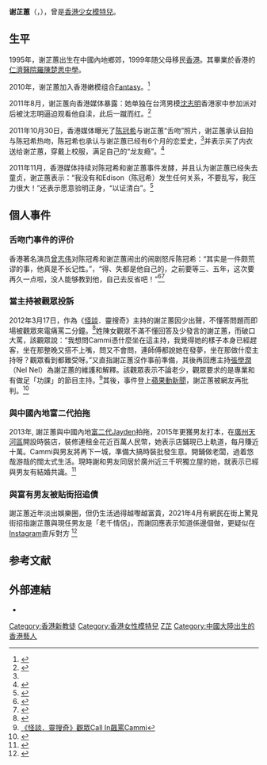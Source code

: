{{藝人
| 姓名 = 謝芷蕙
| 類型 = 模特兒
| 圖片 = 
| 圖片簡介 = 
| 本名 = 
| 羅馬拼音 = Tse Chi Wai
| 英文名 = {{lang|en|Cammi Tse}}
| 國籍 = {{CHN-HKG}}
| 民族 = 汉族
| 籍貫 = 
| 出生日期 = {{birth date and age|1995|3|18}}
| 出生地點 = {{CHN}}
| 逝世日期 = 
| 逝世地點 = 
| 職業 = 演员、模特兒
| 語言 = 粤语、英语、国语
| 教育程度 = 中學
| 宗教信仰 = [[基督教|基督教]]
| 配偶 = 
| 兒女 = 
| 父母 = 
| 音樂類型 = 
| 演奏樂器 = 
| 出道地點 = 
| 出道作 = 
| 出道日期 = 
| 代表作 = 
| 活躍年代 = 2011年
| 唱片公司 = 
| 經紀公司 = 
| 網站 = 
| 相關團體 = 
| 獎項 = 
| IMDb = 
| 現任成員 = 
| 過往成員 = 
| 音樂專輯 = 
| 電影 = 
| 電視節目 = 
| 舞台劇 = 
| 書籍 = 
}}
'''谢芷蕙'''（{{lang-en|Cammi Tse}}，{{bd|1995年|3月18日|catIdx=X謝}}），曾是[[香港|香港]][[少女模特兒|少女模特兒]]。

== 生平 ==
1995年，谢芷蕙出生在中國內地鄉郊，1999年随父母移民[[香港|香港]]。其畢業於香港的[[仁濟醫院羅陳楚思中學|仁濟醫院羅陳楚思中學]]。

2010年，谢芷蕙加入香港嫩模组合[[Fantasy_(組合)|Fantasy]]。<ref>{{cite web|url=http://game.donews.com/news/201111/794970.html|title=《陈冠希16岁绯闻女友曾代言游戏丝袜秘书照曝光》|accessdate=2011-11-09|date=2011-11-08|work=DoNews|deadurl=yes|archiveurl=https://web.archive.org/web/20111110112629/http://game.donews.com/news/201111/794970.html|archivedate=2011-11-10}}</ref>

2011年8月，谢芷蕙向香港媒体暴露：她单独在台湾男模[[沈志明|沈志明]]香港家中参加派对后被沈志明逼迫观看他自渎，此后一蹴而红。<ref name="multiple1">{{cite web|url=http://news.dayoo.com/ent/201111/09/54102_105167087.htm|title=《谢芷蕙，你已到了法定乱来的年纪》|accessdate=2011-11-09|date=2011-11-09|work=大洋网|deadurl=yes|archiveurl=https://web.archive.org/web/20120505000333/http://news.dayoo.com/ent/201111/09/54102_105167087.htm|archivedate=2012-05-05}}</ref>

2011年10月30日，香港媒体曝光了[[陈冠希|陈冠希]]与谢芷蕙“舌吻”照片，谢芷蕙承认自拍与陈冠希热吻，陈冠希也承认与谢芷蕙已经有6个月的恋爱史，<ref name="multiple1"/>并表示买了内衣送给谢芷蕙，穿戴上校服，满足自己的“龙友瘾”。<ref>{{cite web|url=http://ent.163.com/photoview/00AJ0003/55440.html#p=7I7OJOH600AJ0003|title=《陈冠希前嫩模女友谢芷蕙多张制服照首曝光》|accessdate=2011-11-09|date=2011-11-07|work=网易|archive-date=2011-11-09|archive-url=https://web.archive.org/web/20111109231618/http://ent.163.com/photoview/00AJ0003/55440.html#p=7I7OJOH600AJ0003|dead-url=no}}</ref>

2011年11月，香港媒体持续对陈冠希和谢芷蕙事件发酵，并且认为谢芷蕙已经失去童贞，谢芷蕙表示：“我没有和Edison（陈冠希）发生任何关系，不要乱写，我压力很大！”还表示愿意验明正身，“以证清白”。<ref>{{cite web|url=http://e.gmw.cn/2011-11/05/content_2914223.htm|title=《谢芷蕙：没与陈冠希"发生关系"愿验身"以证清白"》|date=2011-11-05|accessdate=2011-11-09|work=光明网|deadurl=yes|archiveurl=https://web.archive.org/web/20111107175927/http://e.gmw.cn/2011-11/05/content_2914223.htm|archivedate=2011-11-07}}</ref>

==個人事件==
===舌吻门事件的评价===
香港著名演员[[曾志伟|曾志伟]]对陈冠希和谢芷蕙闹出的闹剧怒斥陈冠希：“其实是一件颇荒谬的事，他真是不长记性。”，“得、失都是他自己的，之前要等三、五年，这次要再久一点啦，没人能够教到他，自己去反省吧！”<ref>{{cite web|url=http://ent.southcn.com/8/2011-11/09/content_32892686.htm|title=《曾志伟坦言对陈冠希失望：让他自己去反省吧》|accessdate=2011-11-09|date=2011-11-09|work=南方网|archive-url=https://web.archive.org/web/20111110112621/http://ent.southcn.com/8/2011-11/09/content_32892686.htm|archive-date=2011-11-10|dead-url=yes}}</ref><ref>{{cite web |url=http://roll.sohu.com/20111109/n324989203.shtml|title=《曾志伟怒斥陈冠希荒谬：他是长不大还是有病？》|date=2011-11-09|accessdate=2011-11-09|work=搜狐网}}</ref>

===當主持被觀眾投訴===
2012年3月17日，作為《[[怪談|怪談]]．靈搜奇》主持的謝芷蕙因少出聲，不懂答問題而即場被觀眾來電痛罵二分鐘。<ref>{{Cite web |url=http://hk.news.yahoo.com/cammi-17%E6%AD%B2%E7%94%9F%E6%97%A5%E8%A2%AB%E8%B8%A9%E6%A8%A3%E8%B2%8C-%E8%B6%95%E5%AE%A2-%E4%B8%BB%E6%8C%81-%E6%80%AA%E8%AB%87-%E9%81%AD%E8%A7%80%E7%9C%BE%E8%BE%B1%E7%BD%B5-212332327.html |title=Cammi 17歲生日被踩樣貌「趕客」主持《怪談》遭觀眾辱罵 |access-date=2013-01-05 |archive-date=2013-01-05 |archive-url=https://archive.is/20130105182130/hk.news.yahoo.com/cammi-17%E6%AD%B2%E7%94%9F%E6%97%A5%E8%A2%AB%E8%B8%A9%E6%A8%A3%E8%B2%8C-%E8%B6%95%E5%AE%A2-%E4%B8%BB%E6%8C%81-%E6%80%AA%E8%AB%87-%E9%81%AD%E8%A7%80%E7%9C%BE%E8%BE%B1%E7%BD%B5-212332327.html |dead-url=no }}</ref>姓陳女觀眾不滿不懂回答及少發言的謝芷蕙，而破口大罵，該觀眾說：“我想問Cammi憑什麼坐在這主持，我覺得她的樣子本身已經趕客，坐在那整晚又搭不上嘴，問又不會問，連師傅都說她在發夢，坐在那做什麼主持呀？觀眾看到都難受呀。”又直指謝芷蕙沒作事前準備，其後再回應主持[[張學潤|張學潤]]（Nel Nel）為謝芷蕙的維護和解釋。該觀眾表示不論老少，觀眾要求的是專業和有做足「功課」的節目主持。<ref>[http://www.lifetv.com.my/node/43344?tid=39 《怪談．靈搜奇》觀眾Call In飆罵Cammi]{{dead link|date=2018年4月 |bot=InternetArchiveBot |fix-attempted=yes}}</ref>其後，事件登上[[蘋果動新聞|蘋果動新聞]]，謝芷蕙被網友再批判。<ref>{{cite web |url=http://www.youtube.com/watch?v=ehc5wMDlZZY |title=Cammi處女獻怪談　觀眾嗌收皮 |date=2012-07-08 |accessdate=2012-07-08 |archive-date=2014-02-02 |archive-url=https://web.archive.org/web/20140202103721/http://www.youtube.com/watch?v=ehc5wMDlZZY |dead-url=no }}</ref>

===與中國內地富二代拍拖===
2013年, 謝芷蕙與中國內地[[富二代|富二代]]Jayden拍拖，2015年更獲男友打本，在[[广州市|廣州]][[天河區|天河區]]開設時裝店，裝修連租金花近百萬人民幣，她表示店鋪現已上軌道，每月賺近十萬。Cammi與男友將再下一城，準備大搞時裝批發生意。開鋪做老闆，過着悠哉游哉的闊太式生活。現時謝和男友同居於廣州近三千呎獨立屋的她，就表示已經與男友有結婚共識。<ref>{{cite news|url=http://www.eastweek.com.hk/index.php?aid=51274 |title=誓做億萬闊太！Cammi向麥玲玲偷師|accessdate=2016-01-21|date=2016-01-21 |work=東周刊}}</ref>

===與富有男友被貼街招追債===
謝芷蕙近年淡出娛樂圈，但仍生活過得越嚟越富貴，2021年4月有網民在街上驚見街招指謝芷蕙與現任男友是「老千情侶」，而謝回應表示知道係邊個做，更疑似在[[Instagram|Instagram]]直斥對方 <ref>{{Cite news|title=Cammi謝芷蕙與有米男友被貼街招追債！嬲爆回應前度親密照：飲醉咗對方乘機影！|url=https://holiday.presslogic.com/article/239431/|accessdate=2021-04-28|work=HolidaySmart假期日常|language=zh-hk}}</ref>

==参考文献==
<div class="references-small">
<references></references>
</div>

== 外部連結 ==
*{{Sinaweibo|cammitse}}

{{DEFAULTSORT:Xie谢}}
[[Category:香港新教徒|Category:香港新教徒]]
[[Category:香港女性模特兒|Category:香港女性模特兒]]
[[Category:謝姓|Z芷]]
[[Category:中國大陸出生的香港藝人|Category:中國大陸出生的香港藝人]]